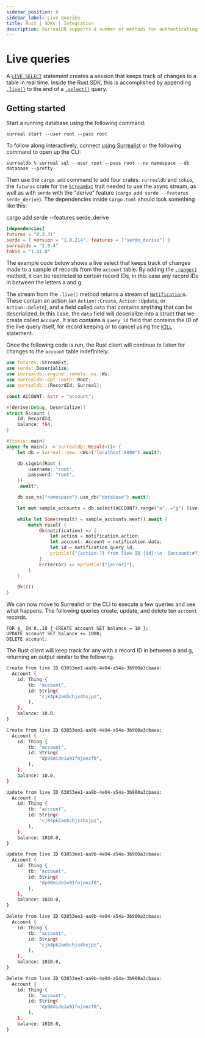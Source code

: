```yaml
---
sidebar_position: 6
sidebar_label: Live queries
title: Rust | SDKs | Integration
description: SurrealDB supports a number of methods for authenticating users and securing the database.
---
```


# Live queries

A [`LIVE SELECT`](/docs/surrealql/statements/live) statement creates a session that keeps track of changes to a table in real time. Inside the Rust SDK, this is accomplished by appending [`.live()`](https://docs.rs/surrealdb/latest/surrealdb/method/struct.Select.html#method.live) to the end of a [`.select()`](/docs/sdk/rust/methods/select) query.

## Getting started

Start a running database using the following command:

```
surreal start --user root --pass root 
```

To follow along interactively, connect [using Surrealist](/docs/surrealist/getting-started#creating-a-connection) or the following command to open up the CLI:

```
surrealdb % surreal sql --user root --pass root --ns namespace --db database --pretty
```

Then use the `cargo add` command to add four crates: `surrealdb` and `tokio`, the `futures` crate for the [`StreamExt`](https://docs.rs/futures/latest/futures/stream/trait.StreamExt.html) trait needed to use the async stream, as well as with `serde` with the "derive" feature (`cargo add serde --features serde_derive`). The dependencies inside `Cargo.toml` should look something like this:

cargo add serde --features serde_derive

```toml
[dependencies]
futures = "0.3.31"
serde = { version = "1.0.214", features = ["serde_derive"] }
surrealdb = "2.0.4"
tokio = "1.41.0"
```

The example code below shows a live select that keeps track of changes made to a sample of records from the `account` table. By adding the [`.range()`](https://docs.rs/surrealdb/latest/surrealdb/method/struct.Select.html#method.range-1) method, it can be restricted to certain record IDs, in this case any record IDs in between the letters a and g.

The stream from the `.live()` method returns a stream of [`Notification`](https://docs.rs/surrealdb/latest/surrealdb/struct.Notification.html)s. These contain an action (an `Action::Create`, `Action::Update`, or `Action::Delete`), and a field called `data` that contains anything that can be deserialized. In this case, the `data` field will deserialize into a struct that we create called `Account`. It also contains a `query_id` field that contains the ID of the live query itself, for record keeping or to cancel using the [`KILL`](https://surrealdb.com/docs/surrealql/statements/kill) statement.

Once the following code is run, the Rust client will continue to listen for changes to the `account` table indefinitely.

```rust
use futures::StreamExt;
use serde::Deserialize;
use surrealdb::engine::remote::ws::Ws;
use surrealdb::opt::auth::Root;
use surrealdb::{RecordId, Surreal};

const ACCOUNT: &str = "account";

#[derive(Debug, Deserialize)]
struct Account {
    id: RecordId,
    balance: f64,
}

#[tokio::main]
async fn main() -> surrealdb::Result<()> {
    let db = Surreal::new::<Ws>("localhost:8000").await?;

    db.signin(Root {
        username: "root",
        password: "root",
    })
    .await?;

    db.use_ns("namespace").use_db("database").await?;

    let mut sample_accounts = db.select(ACCOUNT).range("a"..="g").live().await?;

    while let Some(result) = sample_accounts.next().await {
        match result {
            Ok(notification) => {
                let action = notification.action;
                let account: Account = notification.data;
                let id = notification.query_id;
                println!("{action:?} from live ID {id}:\n  {account:#?}\n");
            }
            Err(error) => eprintln!("{error}"),
        }
    }

    Ok(())
}
```

We can now move to Surrealist or the CLI to execute a few queries and see what happens. The following queries create, update, and delete ten `account` records.

```surql
FOR $_ IN 0..10 { CREATE account SET balance = 10 };
UPDATE account SET balance += 1000;
DELETE account;
```

The Rust client will keep track for any with a record ID in between a and g, returning an output similar to the following.

```bash
Create from live ID 63853ee1-aa9b-4e04-a54a-3b900a3cbaaa:
  Account {
    id: Thing {
        tb: "account",
        id: String(
            "cjk4pk2am5chjs4hxjpz",
        ),
    },
    balance: 10.0,
}

Create from live ID 63853ee1-aa9b-4e04-a54a-3b900a3cbaaa:
  Account {
    id: Thing {
        tb: "account",
        id: String(
            "dp98mide1w91fnjoezf0",
        ),
    },
    balance: 10.0,
}

Update from live ID 63853ee1-aa9b-4e04-a54a-3b900a3cbaaa:
  Account {
    id: Thing {
        tb: "account",
        id: String(
            "cjk4pk2am5chjs4hxjpz",
        ),
    },
    balance: 1010.0,
}

Update from live ID 63853ee1-aa9b-4e04-a54a-3b900a3cbaaa:
  Account {
    id: Thing {
        tb: "account",
        id: String(
            "dp98mide1w91fnjoezf0",
        ),
    },
    balance: 1010.0,
}

Delete from live ID 63853ee1-aa9b-4e04-a54a-3b900a3cbaaa:
  Account {
    id: Thing {
        tb: "account",
        id: String(
            "cjk4pk2am5chjs4hxjpz",
        ),
    },
    balance: 1010.0,
}

Delete from live ID 63853ee1-aa9b-4e04-a54a-3b900a3cbaaa:
  Account {
    id: Thing {
        tb: "account",
        id: String(
            "dp98mide1w91fnjoezf0",
        ),
    },
    balance: 1010.0,
}
```